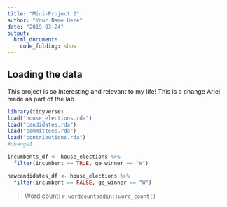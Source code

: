 ```yaml
---
title: "Mini-Project 2"
author: "Your Name Here"
date: "2019-03-24"
output: 
  html_document:
    code_folding: show
---
```



## Loading the data

This project is so interesting and relevant to my life! This is a change Ariel made as part of the lab

```r
library(tidyverse)
load("house_elections.rda")
load("candidates.rda")
load("committees.rda")
load("contributions.rda")
#change1
```

```r
incumbents_df <- house_elections %>%
  filter(incumbent == TRUE, ge_winner == "W")
```

```r
newcandidates_df <- house_elections %>%
  filter(incumbent == FALSE, ge_winner == "W")
```


> Word count: `r wordcountaddin::word_count()`